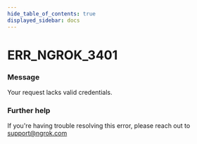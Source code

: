 ```yaml
---
hide_table_of_contents: true
displayed_sidebar: docs
---
```



# ERR_NGROK_3401

### Message

Your request lacks valid credentials.

<ErrorDetails error="err_ngrok_3401" />

### Further help

If you're having trouble resolving this error, please reach out to [support@ngrok.com](mailto:support@ngrok.com?subject=Help%20with%20ERR_NGROK_3401)

